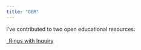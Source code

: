 ```yaml
---
title: "OER"
---
```


I've contributed to two open educational resources:

[_Rings with Inquiry](https://ringswithinquiry.org)